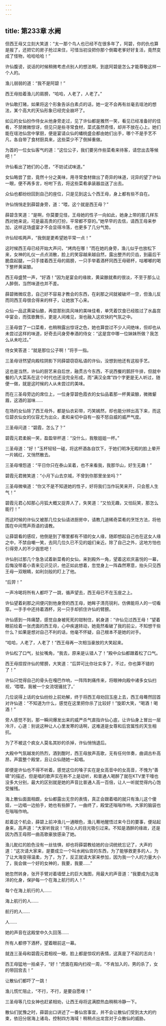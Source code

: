 ```yaml
---
---
---
```

title: 第233章 水阙
---





但西王母又立刻大笑道：“太一那个鸟人也已经不在很多年了，阿碧，你的仇也算是报了，还把它的房子抢过来住，可惜当初没把你那个倒霉老爹好好复活，竟然变成了怪物，哈哈哈哈！”

许仙腹谤，说话的时候稍微考虑点别人的想法啊，到底阿碧是怎么才能尊敬这样一个人的。

渔儿弱弱的道：“我不是阿碧！”

西王母拍着渔儿的肩膀，“哈哈，人老了，人老了。”

许仙敢打赌，如果将这个形象告诉白素贞的话，她一定不会再有丝毫去瑶池的想法，某个高大的天仙形象已经完全崩坏了。

如云的女仙扮作侍女从他身旁走过，见了许仙都是雅然一笑，看见已经准备好的佳肴，不禁微微惊讶，但见只是些寻常食材，菜式虽然奇怪，却并不放在心上。她们能在瑶池仙宫中掌厨，便是宴请众仙的蟠桃盛会都由她们出手，哪个不是手艺不凡，各自带了食材厨具来，这些菜少不了倒掉重做。

为首的一位女仙客气的道：“这位公子，我们要另作些菜肴来待客，请您出去等候吧！”

许仙看出了她们的心思，“不妨试试味道。”

女仙略尝了尝，竟然十分之美味，用寻常食材做出了奇异的味道，诧异的望了许仙一眼，便不再多言，吩咐下去，将这些菜肴承装器皿送了出去。

众仙也都纷纷回到自己的座位，只是见到这么个西王母，身上都有些不自在。

许仙悄悄走到薛碧身旁，道：“喂，这个就是西王母？”

薛碧含笑道：“是啊，你莫要见怪，王母她的性子一向如此，她身上带的那几样东西对她来说，可是最高贵的打扮，平常都不穿的。”她早早的去信，请西王母来参加，这样这场盛宴才不会显得冷落，也更多了几分气势。

许仙轻咳两声，“我倒是更希望她平常一点！”

这时候西王母已经开始大声问，“烤肉在哪！”而在她的身旁，渔儿似乎也放松下来，女神的礼仪一点点消散，脸上的笑容越来越自然，露出整齐的贝齿，到最后干脆盘起腿，一只手搂着西王母的肩膀，一只手举着酒杯同西王母砸杯，咕嘟嘟的喝下整杯黄粱酿。

西王母盛赞一声，“好酒！”因为是宴会的缘故，黄粱酿就煮的很淡，不至于那么让人醉倒，当然味道也并不差。

薛碧微微叹息，自己好不容易才教会的东西，在刹那之间就被破坏一空，但渔儿反而同西王母很合得来的样子，让她放下心来。

众仙一品这黄粱仙酿，再尝那别具风味的美味佳肴，单凭着饮食已经胜过了水晶宫中宴会，而弦歌舞乐，更是人间难见，渐也融入这欢快的气氛之中。

三圣母尝了一口菜肴，也稍稍露出惊讶之色，她也算尝过不少人间绝味，但却也从未尝过这样的味道，好奇去问身旁奉酒的侍女：“这是宫中哪一位妹妹所做？我怎么从未吃过。”

侍女笑答道：“就是那位公子啊！”将手一指。

三圣母讶然望向殿柱阴影下同薛碧窃窃私语的许仙，没想到他还有这般手艺。

这也是当然，许仙的厨艺来自后世，融贯古今东西，不说西餐的鹅肝牛排，但就中餐的八大菜系在这个时代也还没完全形成，而“满汉全席”四个字更是无人听过，随便一做，就是这时候的人从未尝过的美味。

而在三圣母旁边的席位上，一位身穿碧色霞衣的女仙品着那一杯黄粱酿，微微颦眉，这酒的滋味……

在场的女仙除了西王母外，都是仙衣彩带，巧笑嫣然，却也能分辨出高下来，而这位碧衣仙女的仪容尤为出众，柔和亲切中自有一股不怒自威的威严气度。

三圣母问道：“碧霞，怎么了？”

碧霞元君柔婉一笑，盈盈举杯道：“没什么，我敬姐姐一杯。”

三圣母道：“好！”玉杯轻轻一碰，将这杯酒各自饮下，于她们明净无暇的脸上晕开一片嫣红，又悄然散去。

三圣母埋怨道：“平日你只在泰山呆着，也不来看我，我那华山，好生无趣！”

碧霞元君微笑道：“小月下山去京城，不曾到你那里坐坐吗？”

三圣母微嗔道：“你又不是不知道她的性子，好将我们当作玩笑来开，只会惹人生气！”

碧霞元君心知那心月狐大概又捉弄人了，失笑道：“又怕无趣，又怕玩笑，那怎么能行！”

而这时候的许仙又被那几位女仙请进厨房中，请教几道稀奇菜肴的烹饪方法，将他围在中间莺声燕语的请教。

让薛碧看的感叹，他倒是到了哪里都有不错的女人缘，随即想起自己也在这女人缘之中，不禁自嘲一笑，去同几位久已不见的姐们亲近。除了自己之外，这地方怕也引得旁人的不少遐思吧！

许仙别过那几个急急试着新菜肴的女仙，来到殿外一角，望着这欢庆喜悦的一幕，后悔没带着小青来见识见识，他正如此想着，忽觉身上一阵森然寒意，抬头只见西王母一双眼睛，如利剑般的盯上了他。

“后羿！”

一声冷喝将所有人都吓了一跳，循声望去，西王母已不在玉座之上。

许仙望着刹那之间便闪到他身旁的西王母，她眸子清亮锐利，仿佛能将人的一切看穿。一手手中还持着酒杯，另一只手却抓住许仙的臂膀。

许仙感到一阵痛楚，感觉自身被死死的钳制住，躬身道：“许仙见过西王母！”望着眼前绘着一张虎面的西王母，心中疾速转动，她竟然看破了我的前尘，不知想干些什么？如果是想对自己不利的话，他毫不怀疑，自己根本不是她的对手。

“哈哈，人老了，人老了！”西王母再一次相当豪放的大笑起来。

许仙松了口气，扯扯嘴角，“我去，原来是认错人了！”殿中众仙都跟着松了口气。

西王母捏捏许仙的臂膀，大笑道：“后羿可比你壮实多了，不过，你也算不错的了！”

许仙只觉得自己的骨头在嘎巴作响，一阵阵刺痛传来，将眼神向殿中诸多女仙扫视，‘喂喂，我被一个女流氓骚扰了。’

几位说得上话的女仙纷纷上前劝解，终于将西王母劝回玉座上去，西王母蓦然回首对许仙道：“不知道为什么，感觉在这里把你杀了比较好！”旋即大笑，“喝酒！喝酒！”

旁人感觉不到，那一瞬间爆发出来的威严杀气直指许仙心底，让许仙身上冒出一层冷汗，心道：别说这种让人心里发寒的话啊，这难道是女尊和后宫属性的天生相抗。

为了不被这个疯女人莫名其妙的杀掉，许仙悄悄退后。

大殿中气氛越发的热烈，酒到酣时，西王母放声高歌，无有任何伴奏，曲调古朴高昂，声震整个殿堂，且让众仙随她一起唱。

即便是许仙也不得不听着，感觉这位的嗓子实在是女高音中的女高音，不愧为“善啸”的描述，但是唱的歌声实在称不上是动听，和普通人喝醉了就在KTV里干嚎也没多大分别，最大的区别就是她的声音比普通人高一百倍，让人一听就觉得内心饱受摧残。

海上散仙面面相觑，女仙都露出无奈的表情，真正会跟着唱的就只有渔儿这个傻妞，一边唱一边拍手，她也有些醉了。一曲终了，殿堂还嗡嗡作响，大家的脑袋也在嗡嗡作响。

趁着这个机会，薛碧上前冲渔儿一通眼色，渔儿蓦地醒悟过来今日的要事，便站起身来，高声道：“大家听我说！”将众人的目光吸引过来。不知是酒醉的缘故，还是因为西王母邢一曲高歌豪放感染了她。

渔儿酡红的脸色没有一丝怯惧，却也将薛碧教给她的台词统统忘记了，大声的道：“这次请大家来，是要成立一个叫水阙仙宫的东西，为了能够救更多的人，为了让大海变得温柔，为了，为了，反正就请大家来参加，因为我一个人的力量大小了，我会做一个好的女神的，我要，我要……”

她忽然转身，张开手臂对着墙壁上的巨大海图，用最大的声音道：“我要成为这海洋的化身，保护每一个在海上航行的人！”

每个在海上航行的人……

海上航行的人……

航行的人……

人……

她的声音在这殿堂中久久回荡……

所有人都停下酒杯，望着眼前这一幕。

就连三圣母和碧霞元君相视一眼，脸上都是惊叹的表情，这真是了不起的志向！

西王母猛地一拍桌子，“好！”虎面在殿内扫视一周，“不肯加入的，男的杀了，女的带回宫去！”

让散仙们都吓了一跳！

渔儿慌忙阻止，“不行，不行，是要自愿哩！”

三圣母等几位女神也赶紧相劝，让西王母将这满腔热血稍稍冷静一下。

散仙们犹豫之时，薛碧出口讲述了一番仙宫事宜，并不会让散仙们受到太大的约束，依旧分居海上诸岛，控制四方海域！稍稍点出龙宫对于众散仙的威胁。